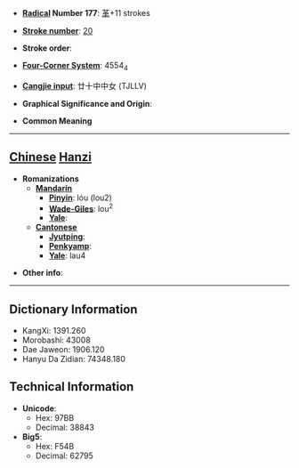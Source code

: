 * '''[[Wiktionary:Chinese radical index| Radical]] Number 177''': [[Wiktionary:Chinese radical index 革|革]]+11 strokes

* '''[[Wiktionary:Chinese total strokes index|Stroke number]]''': [[Wiktionary:Chinese total strokes index 20|20]]

* '''Stroke order''': 

* '''[[Wiktionary:Chinese four corner index|Four-Corner System]]''': 4554<sub>4</sub>

* '''[[Wiktionary:Chinese Cangjie index|Cangjie input]]''': 廿十中中女 (TJLLV)

* '''Graphical Significance and Origin''': 

* '''Common Meaning'''

----

== [[Chinese]] [[Hanzi]] ==

* '''Romanizations'''
** '''[[Mandarin]]'''
*** '''[[Pinyin]]''': lóu (lou2)
*** '''[[Wade-Giles]]''': lou<sup>2</sup>
*** '''[[Yale]]''': 
** '''[[Cantonese]]'''
*** '''[[Jyutping]]''':
*** '''[[Penkyamp]]''': 
*** '''[[Yale]]''': lau4

* '''Other info''': 

----

== Dictionary Information ==

* KangXi: 1391.260
* Morobashi: 43008
* Dae Jaweon: 1906.120
* Hanyu Da Zidian: 74348.180

== Technical Information ==

* '''Unicode''':
** Hex: 97BB
** Decimal: 38843
* '''Big5''':
** Hex: F54B
** Decimal: 62795